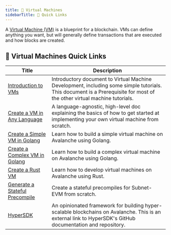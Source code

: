 ```yaml
---
title: 🔺 Virtual Machines
sidebarTitle: 🔗 Quick Links
---
```

A [Virtual Machine (VM)](learn/virtual-machines) is a blueprint for a blockchain. VMs can define anything you want, but will generally define transactions that are executed and how blocks are created.

## 🔗 Virtual Machines Quick Links

| Title                                                                                   | Description                                                                                                                                                             |
|-----------------------------------------------------------------------------------------|-------------------------------------------------------------------------------------------------------------------------------------------------------------------------|
| [Introduction to VMs](build/virtual-machines/introduction-vms)                          | Introductory document to Virtual Machine Development, including some simple tutorials. This document is a Prerequisite for most of the other virtual machine tutorials. |
| [Create a VM in Any Language](build/virtual-machines/simple-vm-any-language)            | A language-agnostic, high-level doc explaining the basics of how to get started at implementing your own virtual machine from scratch.                                  |
| [Create a Simple VM in Golang](build/virtual-machines/golang-vms/simple-golang-vm)      | Learn how to build a simple virtual machine on Avalanche using Golang.                                                                                                  |
| [Create a Complex VM in Golang](build/virtual-machines/golang-vms/complex-golang-vm)    | Learn how to build a complex virtual machine on Avalanche using Golang.                                                                                                 |
| [Create a Rust VM](build/virtual-machines/rust-vms/setting-up-environment)              | Learn how to develop virtual machines on Avalanche using Rust.                                                                                                          |
| [Generate a Stateful Precompile](build/virtual-machines/evm-customization/introduction) | Create a stateful precompiles for Subnet-EVM from scratch.                                                                                                              |
| [HyperSDK](https://github.com/ava-labs/hypersdk#readme)                                 | An opinionated framework for building hyper-scalable blockchains on Avalanche. This is an external link to HyperSDK's GitHub documentation and repository.              |
